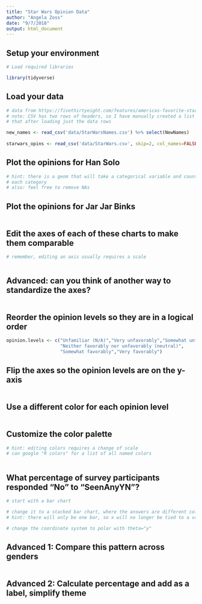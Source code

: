 ```yaml
---
title: "Star Wars Opinion Data"
author: "Angela Zoss"
date: "9/7/2018"
output: html_document
---
```


## Setup your environment

```r

# Load required libraries

library(tidyverse)

```

## Load your data

```r

# data from https://fivethirtyeight.com/features/americas-favorite-star-wars-movies-and-least-favorite-characters/
# note: CSV has two rows of headers, so I have manually created a list of headers and am adding
# that after loading just the data rows

new_names <- read_csv('data/StarWarsNames.csv') %>% select(NewNames)
  
starwars_opins <- read_csv('data/StarWars.csv', skip=2, col_names=FALSE) %>% setNames(unlist(new_names))

```

## Plot the opinions for Han Solo

```r

# hint: there is a geom that will take a categorical variable and count the data points in
# each category
# also: feel free to remove NAs


```

## Plot the opinions for Jar Jar Binks

```r


```

## Edit the axes of each of these charts to make them comparable

```r

# remember, editing an axis usually requires a scale



```

## Advanced: can you think of another way to standardize the axes?

```r



```

## Reorder the opinion levels so they are in a logical order

```r

opinion.levels <- c("Unfamiliar (N/A)","Very unfavorably","Somewhat unfavorably",
                    "Neither favorably nor unfavorably (neutral)",
                    "Somewhat favorably","Very favorably")


```

## Flip the axes so the opinion levels are on the y-axis

```r


```

## Use a different color for each opinion level

```r


```

## Customize the color palette

```r

# hint: editing colors requires a change of scale
# can google "R colors" for a list of all named colors



```

## What percentage of survey participants responded "No" to "SeenAnyYN"?

```r

# start with a bar chart


```


```r

# change it to a stacked bar chart, where the answers are different colors
# hint: there will only be one bar, so x will no longer be tied to a variable


```

```r

# change the coordinate system to polar with theta="y"


```

## Advanced 1: Compare this pattern across genders

```r



```

## Advanced 2: Calculate percentage and add as a label, simplify theme

```r



```



